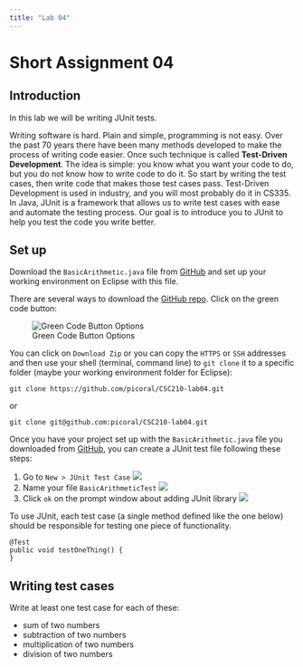 ```yaml
---
title: "Lab 04"
---
```


# Short Assignment 04

## Introduction 

In this lab we will be writing JUnit tests.

Writing software is hard. Plain and simple, programming is not easy. Over the past 
70 years there have been many methods developed to make the process of writing code 
easier. Once such technique is called **Test-Driven Development**. The idea is 
simple: you know what you want your code to do, but you do not know how to write 
code to do it. So start by writing the test cases, then write code that makes those 
test cases pass. Test-Driven Development is used in industry, and you will most probably
do it in CS335. In Java, JUnit is a framework that allows us to write test cases with 
ease and automate the testing process.  Our goal is to introduce you to JUnit to 
help you test the code you write better.

## Set up

Download the `BasicArithmetic.java` file from [GitHub](https://github.com/picoral/CSC210-lab04) and
set up your working environment on Eclipse with this file.

There are several ways to download the [GitHub repo](https://github.com/picoral/CSC210-lab04). Click on
the green code button:

![Green Code Button Options](images/github-download.png)

You can click on `Download Zip` or you can copy the `HTTPS` or `SSH` addresses and then use your shell (terminal, command line) to `git clone` it to a specific folder (maybe your working environment folder for Eclipse):

`git clone https://github.com/picoral/CSC210-lab04.git`

or

`git clone git@github.com:picoral/CSC210-lab04.git`


Once you have your project set up with the `BasicArithmetic.java` file you downloaded from [GitHub](https://github.com/picoral/CSC210-lab04), you can create a JUnit test file following these steps:

1. Go to `New > JUnit Test Case` ![](images/junit-step1.png)
1. Name your file `BasicArithmeticTest` ![](images/junit-step2.png)
1. Click `ok` on the prompt window about adding JUnit library ![](images/junit-step3.png)

To use JUnit, each test case (a single method defined 
like the one below) should be responsible for testing one piece of functionality. 
```
@Test
public void testOneThing() {
}
```

## Writing test cases

Write at least one test case for each of these:

* sum of two numbers
* subtraction of two numbers
* multiplication of two numbers
* division of two numbers



